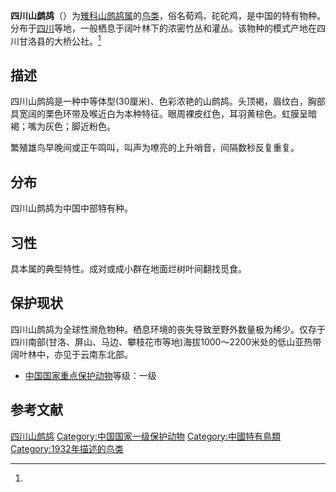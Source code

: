 {{speciesbox
| status = EN
| status_system = IUCN3.1
| status_ref = <ref name=IUCN>{{cite iucn|url=https://www.iucnredlist.org/details/22679035/0 |title=''Arborophila rufipectus'' |author=BirdLife International |author-link=BirdLife International |year=2012 |access-date=26 November 2013|ref=harv}}</ref>
| genus = Arborophila
| species = rufipectus
| authority = [[Wilfrid_Rudyerd_Boulton|Boulton]], 1932<ref name='id1640'>{{cite web| url =http://www.bioinfo.cn/db05/BjdwSpecies.php?action=view&id=1640| title =四川山鹧鸪| work =《中国动物物种编目数据库》| publisher =中国科学院微生物研究所| author =中国科学院动物研究所| accessdate =2009-04-04| deadurl =yes| archiveurl =https://web.archive.org/web/20160305045610/http://www.bioinfo.cn/db05/BjdwSpecies.php?action=view&id=1640| archivedate =2016-03-05}}</ref>
| synonyms = 
}}

'''四川山鹧鸪'''（{{lang-la|''Arborophila rufipectus''}}）为[[雉科|雉科]][[山鹧鸪属|山鹧鸪属]]的[[鸟类|鸟类]]，俗名荀鸡、砣砣鸡，是中国的特有物种。分布于[[四川|四川]]等地，一般栖息于阔叶林下的浓密竹丛和灌丛。该物种的模式产地在四川甘洛县的大桥公社。<ref name='id1640'/>

==描述==
四川山鹧鸪是一种中等体型(30厘米)、色彩浓艳的山鹧鸪。头顶褐，眉纹白，胸部具宽阔的栗色环带及喉近白为本种特征。眼周裸皮红色，耳羽黄棕色。虹膜呈暗褐；嘴为灰色；脚近粉色。

繁殖雄鸟早晚间或正午鸣叫，叫声为嘹亮的上升哨音，间隔数秒反复重复。

==分布==
四川山鹧鸪为中国中部特有种。

==习性==
具本属的典型特性。成对或成小群在地面烂树叶间翻找觅食。

== 保护现状 ==
四川山鹧鸪为全球性濒危物种。栖息环境的丧失导致至野外数量极为稀少。仅存于四川南部(甘洛、屏山、马边、攀枝花市等地)海拔1000～2200米处的低山亚热带阔叶林中，亦见于云南东北部。

* [[中國國家重點保護野生動物名錄|中国国家重点保护动物]]等级：一级

== 参考文献 ==
{{reflist}}
{{Taxonbar|from=Q776301}}

[[Category:山鹧鸪属|四川山鹧鸪]]
[[Category:中国国家一级保护动物|Category:中国国家一级保护动物]]
[[Category:中國特有鳥類|Category:中國特有鳥類]]
[[Category:1932年描述的鸟类|Category:1932年描述的鸟类]]

{{Galliformes-stub}}